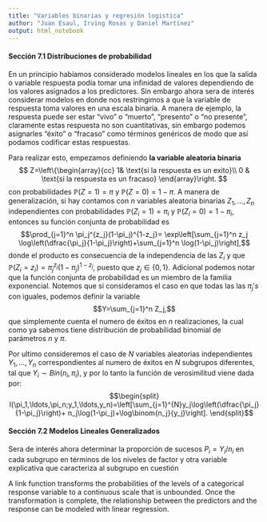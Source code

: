 ```yaml
---
title: "Variables binarias y regresión logistica"
author: "Juan Esaul, Irving Rosas y Daniel Martinez"
output: html_notebook
---
```


#### **Sección 7.1 Distribuciones de probabilidad**
En un principio habíamos considerado modelos lineales en los que la salida o variable respuesta podía tomar una infinidad de valores dependiendo de los valores asignados a los predictores. Sin embargo ahora sera de interés considerar modelos en donde nos restringimos a que la variable de respuesta toma valores en una escala binaria.  A manera de ejemplo, la respuesta puede ser estar "vivo" o "muerto", "presento" o "no presente", claramente estas respuesta no son cuantitativas, sin embargo podemos asignarles "éxito" o "fracaso" como términos genéricos de modo que así podamos codificar estas respuestas.

Para realizar esto, empezamos definiendo **la variable aleatoria binaria**
$$
Z=\left\{\begin{array}{cc}
1& \text{si la respuesta es un exito}\\
0 & \text{si la respuesta es un fracaso}
\end{array}\right.
$$
con probabilidades $\mathbb{P}(Z=1)=\pi$ y $\mathbb{P}(Z=0)=1-\pi$. A manera de generalización, si hay contamos con $n$ variables aleatoria  binarias $Z_1,\ldots,Z_n$ independientes con probabilidades $\mathbb{P}(Z_i=1)=\pi_i$ y $\mathbb{P}(Z_i=0)=1-\pi_i$, entonces su función conjunta de probabilidad es 
$$\prod_{j=1}^n \pi_j^{z_j}(1-\pi_j)^{1-z_j}= \exp\left[\sum_{j=1}^n z_j \log\left(\dfrac{\pi_j}{1-\pi_j}\right)+\sum_{j=1}^n \log(1-\pi_j)\right],$$
donde el producto es consecuencia de la independencia de las $Z_i$ y que $\mathbb{P}(Z_i=z_i)=\pi_j^{z_j}(1-\pi_j)^{1-z_j}$, puesto que $z_j\in\{0,1\}$. Adicional podemos notar que la función conjunta de probabilidad es un miembro de la familia exponencial. Notemos que si consideramos el caso en que todas las las $\pi_j's$ con iguales, podemos definir la variable 
$$Y=\sum_{j=1}^n Z_j,$$
que simplemente cuenta el numero de éxitos en $n$ realizaciones, la cual como ya sabemos tiene distribución de probabilidad binomial de parámetros $n$ y $\pi$. 

Por ultimo consideremos el caso de $N$ variables aleatorias independientes $Y_1,\ldots,Y_n$ correspondientes al numero de éxitos en $N$ subgrupos diferentes, tal que $Y_i\sim Bin(n_i,\pi_i)$, y por lo tanto la función de verosimilitud viene dada por:
$$\begin{split}
l(\pi_1,\ldots,\pi_n;y_1,\ldots,y_n)=\left[\sum_{j=1}^{N}y_j\log\left(\dfrac{\pi_j}{1-\pi_j}\right)+  n_j\log(1-\pi_j)+\log\binom{n_j}{y_j}\right].
\end{split}$$

#### **Sección 7.2 Modelos Lineales Generalizados**

Sera de interés ahora determinar la proporción de sucesos $P_i=Y_i/n_i$ en cada subgrupo en términos de los niveles de factor y otra variable explicativa que caracteriza al subgrupo en cuestión



A link function transforms the probabilities of the levels of a categorical response variable to a continuous scale that is unbounded. Once the transformation is complete, the relationship between the predictors and the response can be modeled with linear regression.


